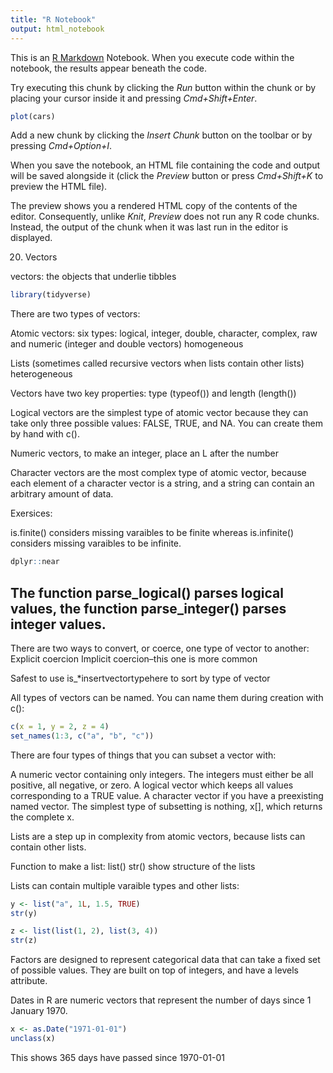 ```yaml
---
title: "R Notebook"
output: html_notebook
---
```


This is an [R Markdown](http://rmarkdown.rstudio.com) Notebook. When you execute code within the notebook, the results appear beneath the code. 

Try executing this chunk by clicking the *Run* button within the chunk or by placing your cursor inside it and pressing *Cmd+Shift+Enter*. 

```r
plot(cars)
```

Add a new chunk by clicking the *Insert Chunk* button on the toolbar or by pressing *Cmd+Option+I*.

When you save the notebook, an HTML file containing the code and output will be saved alongside it (click the *Preview* button or press *Cmd+Shift+K* to preview the HTML file). 

The preview shows you a rendered HTML copy of the contents of the editor. Consequently, unlike *Knit*, *Preview* does not run any R code chunks. Instead, the output of the chunk when it was last run in the editor is displayed.

20. Vectors

vectors: the objects that underlie tibbles

```r
library(tidyverse)
```

There are two types of vectors:

Atomic vectors: 
six types: logical, integer, double, character, complex, raw and numeric (integer and double vectors) 
homogeneous

Lists (sometimes called recursive vectors when lists contain other lists)
heterogeneous

Vectors have two key properties: type (typeof()) and length (length())

Logical vectors are the simplest type of atomic vector because they can take only three possible values: FALSE, TRUE, and NA. You can create them by hand with c().

Numeric vectors, to make an integer, place an L after the number

Character vectors are the most complex type of atomic vector, because each element of a character vector is a string, and a string can contain an arbitrary amount of data.

Exersices: 

is.finite() considers missing varaibles to be finite whereas is.infinite() considers missing varaibles to be infinite.

```r
dplyr::near
```

The function parse_logical() parses logical values, the function parse_integer() parses integer values.
---

There are two ways to convert, or coerce, one type of vector to another:
Explicit coercion
Implicit coercion--this one is more common

Safest to use is_*insertvectortypehere to sort by type of vector

All types of vectors can be named. You can name them during creation with c():
```r
c(x = 1, y = 2, z = 4)
set_names(1:3, c("a", "b", "c"))
```


There are four types of things that you can subset a vector with:

A numeric vector containing only integers. The integers must either be all positive, all negative, or zero.
A logical vector which keeps all values corresponding to a TRUE value. 
A character vector if you have a preexisting named vector.
The simplest type of subsetting is nothing, x[], which returns the complete x.

Lists are a step up in complexity from atomic vectors, because lists can contain other lists. 

Function to make a list: list()
str() show structure of the lists 

Lists can contain multiple varaible types and other lists: 
```r
y <- list("a", 1L, 1.5, TRUE)
str(y)
```
```r
z <- list(list(1, 2), list(3, 4))
str(z)
```

Factors are designed to represent categorical data that can take a fixed set of possible values. They are built on top of integers, and have a levels attribute.

Dates in R are numeric vectors that represent the number of days since 1 January 1970.
```r
x <- as.Date("1971-01-01")
unclass(x)
```
This shows 365 days have passed since 1970-01-01

